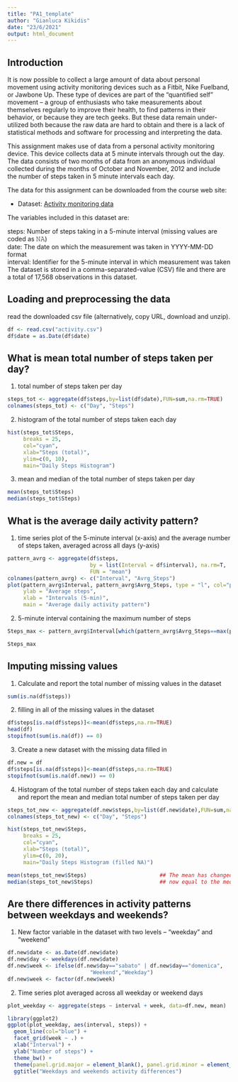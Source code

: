 ---
title: "PA1_template"
author: "Gianluca Kikidis"
date: "23/6/2021"
output: html_document
---


## Introduction
It is now possible to collect a large amount of data about personal movement using activity monitoring devices such as a Fitbit, Nike Fuelband, or Jawbone Up. These type of devices are part of the “quantified self” movement – a group of enthusiasts who take measurements about themselves regularly to improve their health, to find patterns in their behavior, or because they are tech geeks. But these data remain under-utilized both because the raw data are hard to obtain and there is a lack of statistical methods and software for processing and interpreting the data.

This assignment makes use of data from a personal activity monitoring device. This device collects data at 5 minute intervals through out the day. The data consists of two months of data from an anonymous individual collected during the months of October and November, 2012 and include the number of steps taken in 5 minute intervals each day.

The data for this assignment can be downloaded from the course web site:

* Dataset: [Activity monitoring data](https://d396qusza40orc.cloudfront.net/repdata%2Fdata%2Factivity.zip) 

The variables included in this dataset are:

steps: Number of steps taking in a 5-minute interval (missing values are coded as 𝙽𝙰) </br>
date: The date on which the measurement was taken in YYYY-MM-DD format </br>
interval: Identifier for the 5-minute interval in which measurement was taken </br>
The dataset is stored in a comma-separated-value (CSV) file and there are a total of 17,568 observations in this dataset. 

## Loading and preprocessing the data
read the downloaded csv file (alternatively, copy URL, download and unzip).

```{r}
df <- read.csv("activity.csv")
df$date = as.Date(df$date)
```


## What is mean total number of steps taken per day?

1. total number of steps taken per day

```{r}
steps_tot <- aggregate(df$steps,by=list(df$date),FUN=sum,na.rm=TRUE) 
colnames(steps_tot) <- c("Day", "Steps")
```

2. histogram of the total number of steps taken each day

```{r}
hist(steps_tot$Steps,
     breaks = 25,
     col="cyan", 
     xlab="Steps (total)", 
     ylim=c(0, 10), 
     main="Daily Steps Histogram")
```

3. mean and median of the total number of steps taken per day
```{r}
mean(steps_tot$Steps)
median(steps_tot$Steps)
```

## What is the average daily activity pattern?

1. time series plot of the 5-minute interval (x-axis) and the average number
   of steps taken, averaged across all days (y-axis)

```{r}
pattern_avrg <- aggregate(df$steps, 
                          by = list(Interval = df$interval), na.rm=T, 
                          FUN = "mean")
colnames(pattern_avrg) <- c("Interval", "Avrg_Steps")
plot(pattern_avrg$Interval, pattern_avrg$Avrg_Steps, type = "l", col="purple",
     ylab = "Average steps", 
     xlab = "Intervals (5-min)",
     main = "Average daily activity pattern")
```

2. 5-minute interval containing the maximum number of steps

```{r}
Steps_max <- pattern_avrg$Interval[which(pattern_avrg$Avrg_Steps==max(pattern_avrg$Avrg_Steps))]

Steps_max
```


## Imputing missing values

1. Calculate and report the total number of missing values in the dataset

```{r}
sum(is.na(df$steps))
```

2. filling in all of the missing values in the dataset

```{r}
df$steps[is.na(df$steps)]<-mean(df$steps,na.rm=TRUE)
head(df)
stopifnot(sum(is.na(df)) == 0)
```

3. Create a new dataset with the missing data filled in
```{r}
df.new = df
df$steps[is.na(df$steps)]<-mean(df$steps,na.rm=TRUE)
stopifnot(sum(is.na(df.new)) == 0)
```

4. Histogram of the total number of steps taken each day and calculate and 
   report the mean and median total number of steps taken per day

```{r}
steps_tot_new <- aggregate(df.new$steps,by=list(df.new$date),FUN=sum,na.rm=TRUE) 
colnames(steps_tot_new) <- c("Day", "Steps")

hist(steps_tot_new$Steps,
     breaks = 25,
     col="cyan", 
     xlab="Steps (total)", 
     ylim=c(0, 20), 
     main="Daily Steps Histogram (filled NA)")

mean(steps_tot_new$Steps)                       ## The mean has changed and is
median(steps_tot_new$Steps)                     ## now equal to the median.
```


## Are there differences in activity patterns between weekdays and weekends?

1. New factor variable in the dataset with two levels – “weekday” and “weekend”

```{r}
df.new$date <- as.Date(df.new$date)
df.new$day <- weekdays(df.new$date)
df.new$week <- ifelse(df.new$day=="sabato" | df.new$day=="domenica",
                          "Weekend","Weekday")
df.new$week <- factor(df.new$week)
```

2. Time series plot averaged across all weekday or weekend days

```{r}
plot_weekday <- aggregate(steps ~ interval + week, data=df.new, mean)

library(ggplot2)
ggplot(plot_weekday, aes(interval, steps)) + 
  geom_line(col="blue") + 
  facet_grid(week ~ .) +
  xlab("Interval") + 
  ylab("Number of steps") +
  theme_bw() +
  theme(panel.grid.major = element_blank(), panel.grid.minor = element_blank())+
  ggtitle("Weekdays and weekends activity differences")
```
